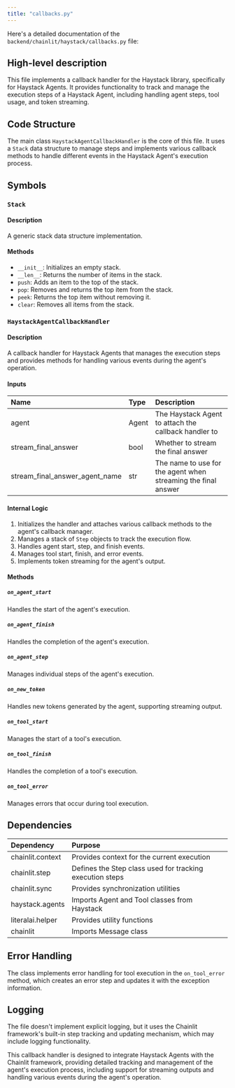 ```yaml
---
title: "callbacks.py"
---
```


Here's a detailed documentation of the `backend/chainlit/haystack/callbacks.py` file:

## High-level description
This file implements a callback handler for the Haystack library, specifically for Haystack Agents. It provides functionality to track and manage the execution steps of a Haystack Agent, including handling agent steps, tool usage, and token streaming.

## Code Structure
The main class `HaystackAgentCallbackHandler` is the core of this file. It uses a `Stack` data structure to manage steps and implements various callback methods to handle different events in the Haystack Agent's execution process.

## Symbols

### `Stack`
#### Description
A generic stack data structure implementation.

#### Methods
- `__init__`: Initializes an empty stack.
- `__len__`: Returns the number of items in the stack.
- `push`: Adds an item to the top of the stack.
- `pop`: Removes and returns the top item from the stack.
- `peek`: Returns the top item without removing it.
- `clear`: Removes all items from the stack.

### `HaystackAgentCallbackHandler`
#### Description
A callback handler for Haystack Agents that manages the execution steps and provides methods for handling various events during the agent's operation.

#### Inputs
| Name | Type | Description |
|:-----|:-----|:------------|
| agent | Agent | The Haystack Agent to attach the callback handler to |
| stream_final_answer | bool | Whether to stream the final answer |
| stream_final_answer_agent_name | str | The name to use for the agent when streaming the final answer |

#### Internal Logic
1. Initializes the handler and attaches various callback methods to the agent's callback manager.
2. Manages a stack of `Step` objects to track the execution flow.
3. Handles agent start, step, and finish events.
4. Manages tool start, finish, and error events.
5. Implements token streaming for the agent's output.

#### Methods

##### `on_agent_start`
Handles the start of the agent's execution.

##### `on_agent_finish`
Handles the completion of the agent's execution.

##### `on_agent_step`
Manages individual steps of the agent's execution.

##### `on_new_token`
Handles new tokens generated by the agent, supporting streaming output.

##### `on_tool_start`
Manages the start of a tool's execution.

##### `on_tool_finish`
Handles the completion of a tool's execution.

##### `on_tool_error`
Manages errors that occur during tool execution.

## Dependencies
| Dependency | Purpose |
|:-----------|:--------|
| chainlit.context | Provides context for the current execution |
| chainlit.step | Defines the Step class used for tracking execution steps |
| chainlit.sync | Provides synchronization utilities |
| haystack.agents | Imports Agent and Tool classes from Haystack |
| literalai.helper | Provides utility functions |
| chainlit | Imports Message class |

## Error Handling
The class implements error handling for tool execution in the `on_tool_error` method, which creates an error step and updates it with the exception information.

## Logging
The file doesn't implement explicit logging, but it uses the Chainlit framework's built-in step tracking and updating mechanism, which may include logging functionality.

This callback handler is designed to integrate Haystack Agents with the Chainlit framework, providing detailed tracking and management of the agent's execution process, including support for streaming outputs and handling various events during the agent's operation.